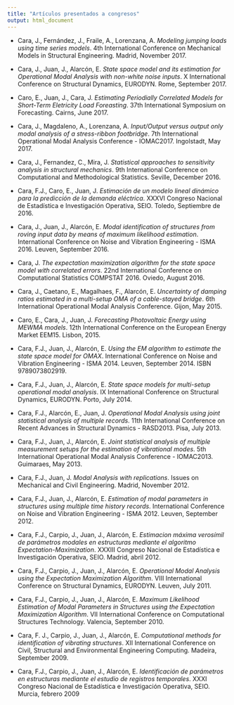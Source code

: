 ```yaml
---
title: "Artículos presentados a congresos"
output: html_document
---
```


- Cara, J., Fernández, J., Fraile, A., Lorenzana, A. *Modeling jumping loads using time series models*. 4th International Conference on Mechanical Models in Structural Engineering. Madrid, November 2017.

- Cara, J., Juan, J., Alarcón, E. *State space model and its estimation for Operational Modal Analysis with non-white noise inputs*. X International Conference on Structural Dynamics, EURODYN. Rome, September 2017.

- Caro, E., Juan, J., Cara, J. *Estimating Periodially Correlated Models for Short-Term Eletricity Load Foreasting*. 37th International Symposium on Forecasting. Cairns, June 2017.

- Cara, J., Magdaleno, A., Lorenzana, A. *Input/Output versus output only modal analysis of a stress-ribbon footbridge*. 7th International Operational Modal Analysis Conference - IOMAC2017. Ingolstadt, May 2017.

- Cara, J., Fernandez, C., Mira, J. *Statistical approaches to sensitivity analysis in structural mechanics*. 9th International Conference on Computational and Methodological Statistics. Seville, December 2016.

- Cara, F.J., Caro, E., Juan, J. *Estimación de un modelo lineal dinámico para la predicción de la demanda eléctrica*. XXXVI Congreso Nacional de Estadística e Investigación Operativa, SEIO. Toledo, Septiembre de 2016.

- Cara, J., Juan, J., Alarcón, E. *Modal identification of structures from roving input data by means of maximum likelihood estimation*. International Conference on Noise and Vibration Engineering - ISMA 2016. Leuven, September 2016.

- Cara, J. *The expectation maximization algorithm for the state space model with correlated errors*. 22nd International Conference on Computational Statistics COMPSTAT 2016. Oviedo, August 2016.

- Cara, J., Caetano, E., Magalhaes, F., Alarcón, E. *Uncertainty of damping ratios estimated in a multi-setup OMA of a cable-stayed bridge*. 6th International Operational Modal Analysis Conference. Gijon, May 2015.

- Caro, E., Cara, J., Juan, J. *Forecasting Photovoltaic Energy using MEWMA models*. 12th International Conference on the European Energy Market EEM15. Lisbon, 2015.

- Cara, F.J., Juan, J., Alarcón, E. *Using the EM algorithm to estimate the state space model for OMAX*. International Conference on Noise and Vibration Engineering - ISMA 2014. Leuven, September 2014. ISBN 9789073802919.

- Cara, F.J., Juan, J., Alarcón, E. *State space models for multi-setup operational modal analysis*. IX International Conference on Structural Dynamics, EURODYN. Porto, July 2014.

- Cara, F.J., Alarcón, E., Juan, J. *Operational Modal Analysis using joint statistical analysis of multiple records*. 11th International Conference on Recent Advances in Structural Dynamics - RASD2013. Pisa, July 2013.

- Cara, F.J., Juan, J., Alarcón, E. *Joint statistical analysis of multiple measurement setups for the estimation of vibrational modes*. 5th International Operational Modal Analysis Conference - IOMAC2013. Guimaraes, May 2013.

- Cara, F.J., Juan, J. *Modal Analysis with replications*. Issues on Mechanical and Civil Engineering. Madrid, November 2012.

- Cara, F.J., Juan, J., Alarcón, E. *Estimation of modal parameters in structures using multiple time history records*. International Conference on Noise and Vibration Engineering - ISMA 2012. Leuven, September 2012.

- Cara, F.J., Carpio, J., Juan, J., Alarcón, E. *Estimacion máxima verosímil de parámetros modales en estructuras mediante el algoritmo Expectation-Maximization*. XXXIII Congreso Nacional de Estadística e Investigación Operativa, SEIO. Madrid, abril 2012.

- Cara, F.J., Carpio, J., Juan, J., Alarcón, E. *Operational Modal Analysis using the Expectation Maximization Algorithm*. VIII International Conference on Structural Dynamics, EURODYN. Leuven, July 2011.

- Cara, F.J., Carpio, J., Juan, J., Alarcón, E. *Maximum Likelihood Estimation of Modal Parameters in Structures using the Expectation Maximization Algorithm*. VII International Conference on Computational Structures Technology. Valencia, September 2010.

- Cara, F. J., Carpio, J., Juan, J., Alarcón, E. *Computational methods for identification of vibrating structures*. XII International Conference on Civil, Structural and Environmental Engineering Computing. Madeira, September 2009.

- Cara, F.J., Carpio, J., Juan, J., Alarcón, E. *Identificación de parámetros en estructuras mediante el estudio de registros temporales*. XXXI Congreso Nacional de Estadística e Investigación Operativa, SEIO. Murcia, febrero 2009
